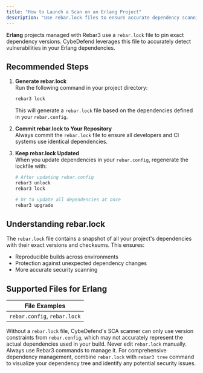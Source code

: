 ```yaml
---
title: "How to Launch a Scan on an Erlang Project"
description: "Use rebar.lock files to ensure accurate dependency scanning for Erlang projects in CybeDefend."
---
```



**Erlang** projects managed with Rebar3 use a `rebar.lock` file to pin exact dependency versions. CybeDefend leverages this file to accurately detect vulnerabilities in your Erlang dependencies.

## Recommended Steps

1. **Generate rebar.lock**  
   Run the following command in your project directory:
   ```bash
   rebar3 lock
   ```
   
   This will generate a `rebar.lock` file based on the dependencies defined in your `rebar.config`.

2. **Commit rebar.lock to Your Repository**  
   Always commit the `rebar.lock` file to ensure all developers and CI systems use identical dependencies.

3. **Keep rebar.lock Updated**  
   When you update dependencies in your `rebar.config`, regenerate the lockfile with:
   ```bash
   # After updating rebar.config
   rebar3 unlock
   rebar3 lock
   
   # Or to update all dependencies at once
   rebar3 upgrade
   ```

<UseLockfiles />

## Understanding rebar.lock

The `rebar.lock` file contains a snapshot of all your project's dependencies with their exact versions and checksums. This ensures:

- Reproducible builds across environments
- Protection against unexpected dependency changes
- More accurate security scanning

## Supported Files for Erlang

| File Examples      |
|-------------------|
| `rebar.config`, `rebar.lock` |

<Note>
Without a <code>rebar.lock</code> file, CybeDefend's SCA scanner can only use version constraints from <code>rebar.config</code>, which may not accurately represent the actual dependencies used in your build.
</Note>

<Warning>
Never edit <code>rebar.lock</code> manually. Always use Rebar3 commands to manage it.
</Warning>

<Tip>
For comprehensive dependency management, combine <code>rebar.lock</code> with <code>rebar3 tree</code> command to visualize your dependency tree and identify any potential security issues.
</Tip>
